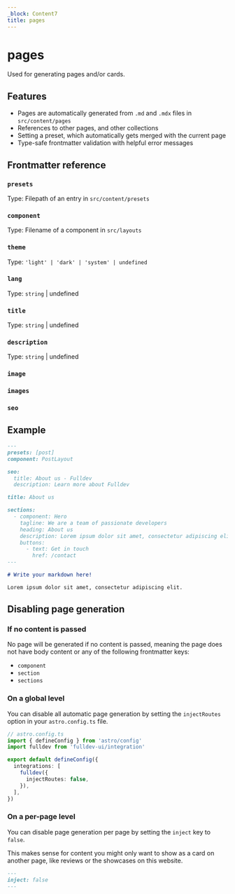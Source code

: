 ```yaml
---
_block: Content7
title: pages
---
```


# pages

Used for generating pages and/or cards.

## Features

- Pages are automatically generated from `.md` and `.mdx` files in `src/content/pages`
- References to other pages, and other collections
- Setting a preset, which automatically gets merged with the current page
- Type-safe frontmatter validation with helpful error messages

## Frontmatter reference


<Props schema="pageSchema" />

### `presets`

Type: Filepath of an entry in `src/content/presets`

### `component`

Type: Filename of a component in `src/layouts`

### `theme`

Type: `'light' | 'dark' | 'system' | undefined`

### `lang`

Type: `string` | undefined

### `title`

Type: `string` | undefined

### `description`

Type: `string` | undefined

### `image`

### `images`

### `seo`

## Example

```md
---
presets: [post]
component: PostLayout

seo:
  title: About us - Fulldev
  description: Learn more about Fulldev

title: About us

sections:
  - component: Hero
    tagline: We are a team of passionate developers
    heading: About us
    description: Lorem ipsum dolor sit amet, consectetur adipiscing elit.
    buttons:
      - text: Get in touch
        href: /contact
---

# Write your markdown here!

Lorem ipsum dolor sit amet, consectetur adipiscing elit.
```

## Disabling page generation

### If no content is passed

No page will be generated if no content is passed, meaning the page does not have body content or any of the following frontmatter keys:

- `component`
- `section`
- `sections`

### On a global level

You can disable all automatic page generation by setting the `injectRoutes` option in your `astro.config.ts` file.

```ts
// astro.config.ts
import { defineConfig } from 'astro/config'
import fulldev from 'fulldev-ui/integration'

export default defineConfig({
  integrations: [
    fulldev({
      injectRoutes: false,
    }),
  ],
})
```

### On a per-page level

You can disable page generation per page by setting the `inject` key to `false`.

This makes sense for content you might only want to show as a card on another page, like reviews or the showcases on this website.

```md
---
inject: false
---
```
